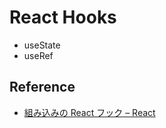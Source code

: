 
# React Hooks

- <Link href="/hello-world/react-hooks/use-state">useState</Link>
- <Link href="/hello-world/react-hooks/use-ref">useRef</Link>

## Reference

- [組み込みの React フック – React](https://ja.react.dev/reference/react/hooks)
